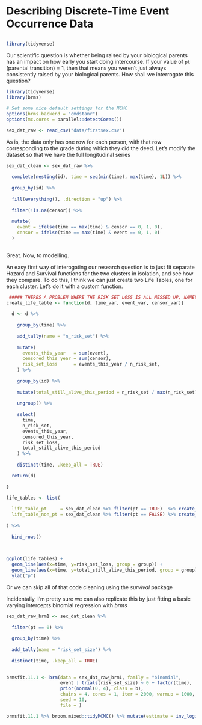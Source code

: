 # Describing Discrete-Time Event Occurrence Data

##

```r
library(tidyverse)
```

Our scientific question is whether being raised by your biological parents has an impact on how early you start doing intercourse. If your value of `pt` (parental transition) = 1, then that means you weren't just always consistently raised by your biological parents. How shall we interrogate this question?

```r
library(tidyverse)
library(brms)

# Set some nice default settings for the MCMC
options(brms.backend = "cmdstanr")
options(mc.cores = parallel::detectCores())

sex_dat_raw <- read_csv("data/firstsex.csv")

```

As is, the data only has one row for each person, with that row corresponding to the grade during which they did the deed. Let's modify the dataset so that we have the full longitudinal series

```r

sex_dat_clean <- sex_dat_raw %>% 
  
  complete(nesting(id), time = seq(min(time), max(time), 1L)) %>% 
  
  group_by(id) %>% 
  
  fill(everything(), .direction = "up") %>% 
  
  filter(!is.na(censor)) %>% 
    
  mutate(
    event = ifelse(time == max(time) & censor == 0, 1, 0),
    censor = ifelse(time == max(time) & event == 0, 1, 0)
  )
  
```

Great. Now, to modelling.

An easy first way of interogating our research question is to just fit separate Hazard and Survival functions for the two clusters in isolation, and see how they compare. To do this, I think we can just create two Life Tables, one for each cluster. Let's do it with a custom function.


```r
 ##### THERES A PROBLEM WHERE THE RISK SET LOSS IS ALL MESSED UP, NAMELY ITS LAST ROW
create_life_table <- function(d, time_var, event_var, censor_var){
  
  d <- d %>% 
    
    group_by(time) %>% 
    
    add_tally(name = "n_risk_set") %>% 
    
    mutate(
      events_this_year   = sum(event),
      censored_this_year = sum(censor),
      risk_set_loss      = events_this_year / n_risk_set,
    ) %>% 
    
    group_by(id) %>% 
    
    mutate(total_still_alive_this_period = n_risk_set / max(n_risk_set)) %>% 
    
    ungroup() %>% 
    
    select(
      time, 
      n_risk_set, 
      events_this_year, 
      censored_this_year, 
      risk_set_loss, 
      total_still_alive_this_period
    ) %>%
    
    distinct(time, .keep_all = TRUE) 

  return(d)
  
}

life_tables <- list(
  
  life_table_pt     = sex_dat_clean %>% filter(pt == TRUE)  %>% create_life_table() %>% mutate(group = "pt"),
  life_table_non_pt = sex_dat_clean %>% filter(pt == FALSE) %>% create_life_table() %>% mutate(group = "non_pt")
    
) %>% 
  
  bind_rows()
   
  
```

```r

ggplot(life_tables) + 
  geom_line(aes(x=time, y=risk_set_loss, group = group)) +
  geom_line(aes(x=time, y=total_still_alive_this_period, group = group)) +
  ylab("p")


```


Or we can skip all of that code cleaning using the *survival* package


Incidentally, I'm pretty sure we can also replicate this by just fitting a basic varying intercepts binomial regression with *brms*

```r

sex_dat_raw_brm1 <- sex_dat_clean %>% 
  
  filter(pt == 0) %>% 
  
  group_by(time) %>% 
  
  add_tally(name = "risk_set_size") %>% 
  
  distinct(time, .keep_all = TRUE)
  

brmsfit.11.1 <- brm(data = sex_dat_raw_brm1, family = "binomial",
                    event | trials(risk_set_size) ~ 0 + factor(time),
                    prior(normal(0, 4), class = b),
                    chains = 4, cores = 1, iter = 2000, warmup = 1000,
                    seed = 10,
                    file = )

brmsfit.11.1 %>% broom.mixed::tidyMCMC() %>% mutate(estimate = inv_logit_scaled(estimate))

```


